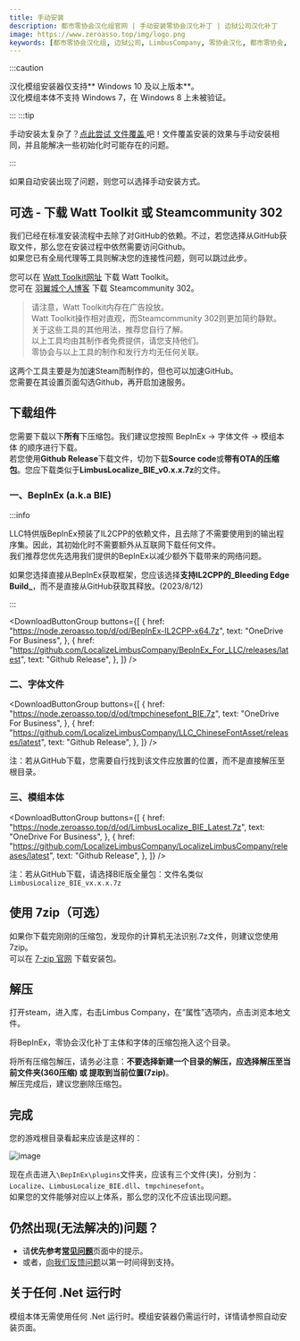 ```yaml
---
title: 手动安装
description: 都市零协会汉化组官网 | 手动安装零协会汉化补丁 | 边狱公司汉化补丁
image: https://www.zeroasso.top/img/logo.png
keywords: [都市零协会汉化组, 边狱公司, LimbusCompany, 零协会汉化, 都市零协会, 零协会, 汉化模组]
---
```

:::caution

汉化模组安装器仅支持** Windows 10 及以上版本**。  
汉化模组本体不支持 Windows 7，在 Windows 8 上未被验证。

:::
:::tip

手动安装太复杂了？[点此尝试 文件覆盖 ](https://www.zeroasso.top/docs/FAQ#override-using-working-files)吧！文件覆盖安装的效果与手动安装相同，并且能解决一些初始化时可能存在的问题。

:::


如果自动安装出现了问题，则您可以选择手动安装方式。

## 可选 - 下载 Watt Toolkit 或 Steamcommunity 302

我们已经在标准安装流程中去除了对GitHub的依赖。不过，若您选择从GitHub获取文件，那么您在安装过程中依然需要访问Github。  
如果您已有全局代理等工具则解决您的连接性问题，则可以跳过此步。

您可以在 [Watt Toolkit网址](https://steampp.net/) 下载 Watt Toolkit。  
您可在 [羽翼城个人博客](https://www.dogfight360.com/blog/686/) 下载 Steamcommunity 302。

> 请注意，Watt Toolkit内存在广告投放。  
> Watt Toolkit操作相对直观，而Steamcommunity 302则更加简约静默。  
> 关于这些工具的其他用法，推荐您自行了解。  
> 以上工具均由其制作者免费提供，请您支持他们。  
> 零协会与以上工具的制作和发行方均无任何关联。

这两个工具主要是为加速Steam而制作的，但也可以加速GitHub。  
您需要在其设置页面勾选Github，再开启加速服务。

## 下载组件

您需要下载以下**所有**下压缩包。我们建议您按照 BepInEx → 字体文件 → 模组本体 的顺序进行下载。  
若您使用**Github Release**下载文件，切勿下载**Source code**或**带有OTA的压缩包**。您应下载类似于**LimbusLocalize\_BIE\_v0.x.x.7z**的文件。

### 一、BepInEx (a.k.a BIE)
:::info

LLC特供版BepInEx预装了IL2CPP的依赖文件，且去除了不需要使用到的输出程序集。因此，其初始化时不需要额外从互联网下载任何文件。  
我们推荐您优先选用我们提供的BepInEx以减少额外下载带来的网络问题。

如果您选择直接从BepInEx获取框架，您应该选择**支持IL2CPP的_Bleeding Edge Build_**，而不是直接从GitHub获取其释放。(2023/8/12)

:::

<DownloadButtonGroup
  buttons={[
    {
      href: "https://node.zeroasso.top/d/od/BepInEx-IL2CPP-x64.7z",
      text: "OneDrive For Business",
    },
    {
      href: "https://github.com/LocalizeLimbusCompany/BepInEx_For_LLC/releases/latest",
      text: "Github Release",
    },
  ]}
/>

### 二、字体文件

<DownloadButtonGroup
  buttons={[
    {
      href: "https://node.zeroasso.top/d/od/tmpchinesefont_BIE.7z",
      text: "OneDrive For Business",
    },
    {
      href: "https://github.com/LocalizeLimbusCompany/LLC_ChineseFontAsset/releases/latest",
      text: "Github Release",
    },
  ]}
/>

注：若从GitHub下载，您需要自行找到该文件应放置的位置，而不是直接解压至根目录。

### 三、模组本体

<DownloadButtonGroup
  buttons={[
    {
      href: "https://node.zeroasso.top/d/od/LimbusLocalize_BIE_Latest.7z",
      text: "OneDrive For Business",
    },
    {
      href: "https://github.com/LocalizeLimbusCompany/LocalizeLimbusCompany/releases/latest",
      text: "Github Release",
    },
  ]}
/>

注：若从GitHub下载，请选择BIE版全量包：文件名类似`LimbusLocalize_BIE_vx.x.x.7z`

## 使用 7zip（可选）

如果你下载完刚刚的压缩包，发现你的计算机无法识别.7z文件，则建议您使用7zip。  
可以在 [7-zip 官网](https://7-zip.org/a/7z2301-x64.exe) 下载安装包。

## 解压

打开steam，进入库，右击Limbus Company，在“属性”选项内，点击浏览本地文件。

将BepInEx，零协会汉化补丁主体和字体的压缩包拖入这个目录。

将所有压缩包解压，请务必注意：**不要选择新建一个目录的解压，应选择解压至当前文件夹(360压缩) 或 提取到当前位置(7zip)**。  
解压完成后，建议您删除压缩包。

## 完成

您的游戏根目录看起来应该是这样的：

![image](/img/page/BIEfiles.png)

现在点击进入`\BepInEx\plugins`文件夹，应该有三个文件(夹)，分别为：`Localize`、`LimbusLocalize_BIE.dll`、`tmpchinesefont`。  
如果您的文件能够对应以上体系，那么您的汉化不应该出现问题。

## 仍然出现(无法解决的)问题？

- 请**优先参考**[**常见问题**](https://www.zeroasso.top/docs/FAQ)页面中的提示。
- 或者，[向我们反馈问题](/docs/callus)以第一时间得到支持。

## 关于任何 .Net 运行时

模组本体无需使用任何 .Net 运行时。模组安装器仍需运行时，详情请参照自动安装页面。
